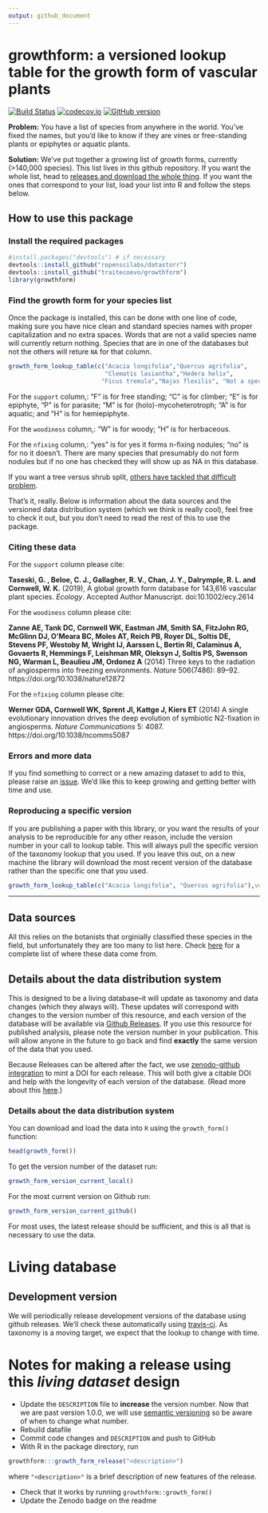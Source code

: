 ```yaml
---
output: github_document
---
```


# growthform: a versioned lookup table for the growth form of vascular plants

[![Build Status](https://travis-ci.org/traitecoevo/growthform.png?branch=master)](https://travis-ci.org/traitecoevo/taxonlookup)
[![codecov.io](https://codecov.io/github/traitecoevo/growthform/coverage.svg?branch=master)](https://codecov.io/github/traitecoevo/growthform?branch=master)
[![GitHub version](https://badge.fury.io/gh/traitecoevo%2Fgrowthform.svg)](https://badge.fury.io/gh/traitecoevo%2Fgrowthform)

**Problem:** You have a list of species from anywhere in the world.  You've fixed the names, but you'd like to know if they are vines or free-standing plants or epiphytes or aquatic plants.  

**Solution:** We've put together a growing list of growth forms, currently (>140,000 species).  This list lives in this github repository.  If you want the whole list, head to [releases and download the whole thing](https://github.com/traitecoevo/growthform/releases).  If you want the ones that correspond to your list, load your list into R and follow the steps below.  

## How to use this package

### Install the required packages

```r
#install.packages("devtools") # if necessary
devtools::install_github("ropenscilabs/datastorr")
devtools::install_github("traitecoevo/growthform")
library(growthform)
```

### Find the growth form for your species list

Once the package is installed, this can be done with one line of code, making sure you have nice clean and standard species names with proper capitalization and no extra spaces.  Words that are not a valid species name will currently return nothing.  Species that are in one of the databases but not the others will reture `NA` for that column.  

```r
growth_form_lookup_table(c("Acacia longifolia","Quercus agrifolia",
                           "Clematis lasiantha","Hedera helix",
                          "Ficus tremula","Najas flexilis", "Not a species"))
```

For the `support` column,: "F" is for free standing; "C" is for climber; "E" is for epiphyte, "P" is for parasite;  "M" is for (holo)-mycoheterotroph; "A" is for aquatic; and "H" is for hemiepiphyte.  

For the `woodiness` column,: "W" is for woody; "H" is for herbaceous.  

For the `nfixing` column,: "yes" is for yes it forms n-fixing nodules; "no" is for no it doesn't.  There are many species that presumably do not form nodules but if no one has checked they will show up as NA in this database.   

If you want a tree versus shrub split, [others have tackled that difficult problem](https://www.bbc.com/news/science-environment-39492977).  

That's it, really.  Below is information about the data sources and the versioned data distribution system (which we think is really cool), feel free to check it out, but you don't need to read the rest of this to use the package.  

### Citing these data

For the `support` column please cite:

**Taseski, G. , Beloe, C. J., Gallagher, R. V., Chan, J. Y., Dalrymple, R. L. and Cornwell, W. K.** (2019), A global growth form database for 143,616 vascular plant species. *Ecology*. Accepted Author Manuscript. doi:10.1002/ecy.2614  

For the `woodiness` column please cite:

**Zanne AE, Tank DC, Cornwell WK, Eastman JM, Smith SA, FitzJohn RG, McGlinn DJ, O'Meara BC, Moles AT, Reich PB, Royer DL, Soltis DE, Stevens PF, Westoby M, Wright IJ, Aarssen L, Bertin RI, Calaminus A, Govaerts R, Hemmings F, Leishman MR, Oleksyn J, Soltis PS, Swenson NG, Warman L, Beaulieu JM, Ordonez A** (2014) Three keys to the radiation of angiosperms into freezing environments. *Nature* 506(7486): 89–92. https://doi.org/10.1038/nature12872

For the `nfixing` column please cite:

**Werner GDA, Cornwell WK, Sprent JI, Kattge J, Kiers ET** (2014) A single evolutionary innovation drives the deep evolution of symbiotic N2-fixation in angiosperms. *Nature Communications* 5: 4087. https://doi.org/10.1038/ncomms5087

### Errors and more data

If you find something to correct or a new amazing dataset to add to this, please raise an [issue](https://github.com/traitecoevo/growthform/issues).  We'd like this to keep growing and getting better with time and use.  

### Reproducing a specific version

If you are publishing a paper with this library, or you want the results of your analysis to be reproducible for any other reason, include the version number in your call to lookup table.  This will always pull the specific version of the taxonomy lookup that you used.  If you leave this out, on a new machine the library will download the most recent version of the database rather than the specific one that you used.

```r
growth_form_lookup_table(c("Acacia longifolia", "Quercus agrifolia"),version="0.2.1")
```


----------------------

## Data sources

All this relies on the botanists that orginially classified these species in the field, but unfortunately they are too many to list here.  Check [here](https://github.com/traitecoevo/growthform/tree/master/database_assembly_information/original_references) for a complete list of where these data come from.  


## Details about the data distribution system

This is designed to be a living database--it will update as taxonomy and data changes (which they always will). These updates will correspond with changes to the version number of this resource, and each version of the database will be available via [Github Releases](http://docs.travis-ci.com/user/deployment/releases/). If you use this resource for published analysis, please note the version number in your publication.  This will allow anyone in the future to go back and find **exactly** the same version of the data that you used.

Because Releases can be altered after the fact, we use [zenodo-github integration](https://guides.github.com/activities/citable-code/) to mint a DOI for each release.  This will both give a citable DOI and help with the longevity of each version of the database.  (Read more about this [here](https://www.software.ac.uk/blog/2016-09-26-making-code-citable-zenodo-and-github).)

### Details about the data distribution system
 

You can download and load the data into `R` using the `growth_form()` function:

```r
head(growth_form())
```

 To get the version number of the dataset run:

```r
growth_form_version_current_local()
```

For the most current version on Github run:

```r
growth_form_version_current_github()
```

For most uses, the latest release should be sufficient, and this is all that is necessary to use the data.   

# Living database

## Development version

We will periodically release development versions of the database using github releases.  We'll check these automatically using [travis-ci](http://travis-ci.org).  As taxonomy is a moving target, we expect that the lookup to change with time.  

# Notes for making a release using this *living dataset* design

* Update the `DESCRIPTION` file to **increase** the version number.  Now that we are past version 1.0.0, we will use [semantic versioning](http://semver.org/) so be aware of when to change what number.
* Rebuild datafile
* Commit code changes and `DESCRIPTION` and push to GitHub
* With R in the package directory, run

```r
growthform:::growth_form_release("<description>")
```

where `"<description>"` is a brief description of new features of the release.

* Check that it works by running `growthform::growth_form()` 
* Update the Zenodo badge on the readme
